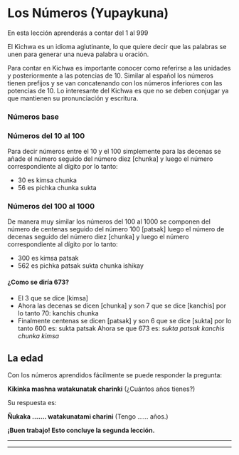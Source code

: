 

# Los Números (Yupaykuna)
 
En esta lección aprenderás a contar del 1 al 999

El Kichwa es un idioma aglutinante, lo que quiere decir que las palabras se unen para generar una nueva palabra u 
oración. 

Para contar en Kichwa es importante conocer como referirse a las unidades y posteriormente a las potencias de 10.
Similar al español los números tienen prefijos y se van concatenando con los números inferiores con las 
potencias de 10. Lo interesante del Kichwa es que no se deben conjugar ya que mantienen su pronunciación y escritura. 
### Números base 
<ImageFlipContainer lecture="numbers" sort="value" />
    
### Números del 10 al 100
Para decir números entre el 10 y el 100 simplemente para las decenas se añade el número seguido del número diez 
[chunka] y luego el número correspondiente al dígito por lo tanto:

- 30 es kimsa chunka 
- 56 es pichka chunka sukta


### Números del 100 al 1000
De manera muy similar los números del 100 al 1000 se componen del número de centenas seguido del número 100 [patsak]
luego el número de decenas seguido del número diez [chunka] y luego el número correspondiente al dígito por lo tanto:

- 300 es kimsa patsak 
- 562 es pichka patsak sukta chunka ishikay

#### ¿Como se diría 673?
- El 3 que se dice [kimsa]
- Ahora las decenas se dicen [chunka] y son 7 que se dice [kanchis] por lo tanto 70: kanchis chunka
- Finalmente centenas se dicen [patsak] y son 6 que se dice [sukta] por lo tanto 600 es: sukta patsak
Ahora se que 673 es: *sukta patsak kanchis chunka kimsa*



## La edad
Con los números aprendidos fácilmente se puede responder la pregunta:

**Kikinka mashna watakunatak charinki** (¿Cuántos años tienes?)


Su respuesta es:


**Ñukaka ....... watakunatami charini** (Tengo ...... años.)


**¡Buen trabajo! Esto concluye la segunda lección.**
<hr />
<hr />
<Quiz lecture="numbers" />